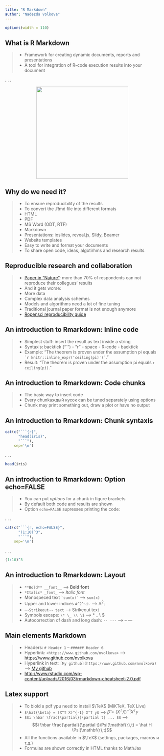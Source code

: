 ```yaml
---
title: "R Markdown"
author: "Nadezda Volkova"
---
```


```r
options(width = 110)
```

## What is R Markdown

>- Framework for creating dynamic documents, reports and presentations
>- A tool for integration of R-code execution results into your document

. . .

<center>
<img src="images/RMarkdownOutputFormats.png" alt="" style="width: 300px; height: 300px;"/>
</center>

## Why do we need it?

>- To ensure reproducibility of the results
>- To convert the .Rmd file into different formats
    + HTML
    + PDF
    + MS Word (ODT, RTF)
    + Markdown
    + Presentations: ioslides, reveal.js, Slidy, Beamer
    + Website templates
>- Easy to write and format your documents
>- To share open code, ideas, algotirhms and research results

## Reproducible research and collaboration

>- [Paper in "Nature"](http://www.nature.com/news/1-500-scientists-lift-the-lid-on-reproducibility-1.19970): more than 70% of respondents can not reproduce their collegues' results
>- And it gets worse:
    + More data
    + Complex data analysis schemes
    + Models and algorithms need a lot of fine tuning
    + Traditional journal paper format is not enough anymore
>- [Ropensci reproducibility guide](http://ropensci.github.io/reproducibility-guide/)

## An introduction to Rmarkdown: Inline code

>- Simplest stuff: insert the result as text inside a string
>- Syntaxis: backtick ("`") - "r" - space - R-code - backtick
>- Example: "The theorem is proven under the assumption pi equals `` `r knitr::inline_expr('ceiling(pi)')` ``."
>- Result: "The theorem is proven under the assumption pi equals `r ceiling(pi)`."

## An introduction to Rmarkdown: Code chunks

>- The basic way to insert code
>- Every chunkаждый кусок can be tuned separately using options
>- Chunk may print something out, draw a plot or have no output

## An introduction to Rmarkdown: Chunk syntaxis

```r
cat(c("```{r}",
      "head(iris)",
      "```"), 
    sep='\n')
```

. . .

```r
head(iris)
```

## An introduction to Rmarkdown: Option echo=FALSE

>- You can put _options_ for a chunk in figure brackets
>- By default both code and results are shown
>- Option `echo=FALSE` supresses printing the code:

. . .

```r
cat(c("```{r, echo=FALSE}",
      "(1:10)^3",
      "```"), 
    sep='\n')
```

. . .

```r
(1:10)^3
```

## An introduction to Rmarkdown: Layout

>- `**Bold** __font__` --> **Bold** __font__
>- `*Italic* _font_` --> *Italic* _font_
>- Monospeced text `` `sum(x)` `` --> `sum(x)`
>- Upper and lower indices `A^2^~i~` --> A^2^~i~
>- `~~Strikeout~~ text` --> ~~Strikeout~~ text
>- Symbols escape: `\* \_ \\ \$` --> \* \_ \\ \$ 
>- Autocorrection of dash and long dash: `-- ---` --> -- ---

## Main elements Markdown

>- Headers: `# Header 1` -- `###### Header 6`
>- Hyperlink: `<https://www.github.com/nvolkova>` --> <https://www.github.com/nvolkova>
>- Hyperlink in text: `[My github](https://www.github.com/nvolkova)` --> [My github](https://www.github.com/nvolkova)
>- <http://www.rstudio.com/wp-content/uploads/2016/03/rmarkdown-cheatsheet-2.0.pdf>

## Latex support

>- To biold a pdf ypu need to install $\TeX$ (MiKTeX, TeX Live)
>- `$\hat{\beta} = (X^T X)^{-1} X^T y$` --> $\hat{\beta} = (X^T X)^{-1} X^T y$
>- `$$i \hbar \frac{\partial}{\partial t} ... $$` --> $$i \hbar \frac{\partial}{\partial t}\Psi(\mathbf{r},t) = \hat H \Psi(\mathbf{r},t)$$
>- All the functions available in $\TeX$ (settings, packages, macros и т.д.)
>- Formulas are shown correctly in HTML thanks to MathJax
